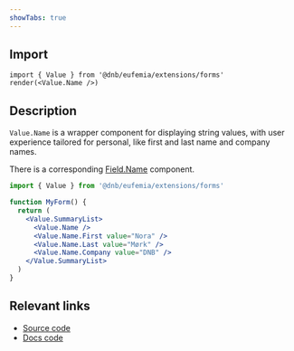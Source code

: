 ```yaml
---
showTabs: true
---
```


## Import

```tsx
import { Value } from '@dnb/eufemia/extensions/forms'
render(<Value.Name />)
```

## Description

`Value.Name` is a wrapper component for displaying string values, with user experience tailored for personal, like first and last name and company names.

There is a corresponding [Field.Name](/uilib/extensions/forms/feature-fields/Name) component.

```jsx
import { Value } from '@dnb/eufemia/extensions/forms'

function MyForm() {
  return (
    <Value.SummaryList>
      <Value.Name />
      <Value.Name.First value="Nora" />
      <Value.Name.Last value="Mørk" />
      <Value.Name.Company value="DNB" />
    </Value.SummaryList>
  )
}
```

## Relevant links

- [Source code](https://github.com/dnbexperience/eufemia/tree/main/packages/dnb-eufemia/src/extensions/forms/Value/Name)
- [Docs code](https://github.com/dnbexperience/eufemia/tree/main/packages/dnb-design-system-portal/src/docs/uilib/extensions/forms/Value/Name)

